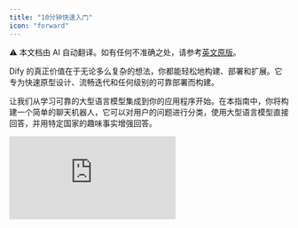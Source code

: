 ```yaml
---
title: "10分钟快速入门"
icon: "forward"
---
```


<Note> ⚠️ 本文档由 AI 自动翻译。如有任何不准确之处，请参考[英文原版](/en/documentation/pages/getting-started/quick-start)。</Note>


Dify 的真正价值在于无论多么复杂的想法，你都能轻松地构建、部署和扩展。它专为快速原型设计、流畅迭代和任何级别的可靠部署而构建。

让我们从学习可靠的大型语言模型集成到你的应用程序开始。在本指南中，你将构建一个简单的聊天机器人，它可以对用户的问题进行分类，使用大型语言模型直接回答，并用特定国家的趣味事实增强回答。

<iframe 
  className="w-full aspect-video rounded-xl" 
  src="https://www.youtube.com/embed/opKZRpfd80k?si=HEkyjRpiYheMyrZ0" 
  title="Dify Quick Start Video" 
  frameBorder="0" 
  allow="accelerometer; autoplay; clipboard-write; encrypted-media; gyroscope; picture-in-picture" 
  allowFullScreen 
/>

## 步骤 1：创建新工作流 (2 分钟)

1. 前往 **Studio** > **Workflow** > **Create from Blank** > **Orchestrate** > **New Chatflow** > **Create**

## 步骤 2：添加工作流节点 (6 分钟)

<Tip>
  当你想要引用任何变量时，首先输入 `{` 或 `/`，然后就可以看到工作流中可用的不同变量。
</Tip>

### 1. LLM 节点和输出：理解并回答问题

<Info>
  `LLM` 节点将提示词发送给语言模型，根据用户输入生成响应。它抽象了 API 调用、速率限制和基础设施的复杂性，让你可以专注于设计逻辑。
</Info>

<Steps>
  <Step title="创建 LLM 节点">
    使用 `Add Node` 按钮创建一个 LLM 节点，并将其连接到你的开始节点
  </Step>
  
  <Step title="配置模型">
    选择一个默认模型
  </Step>
  
  <Step title="设置系统提示词">
    将以下内容粘贴到系统提示词字段中：

    ```text
    The user will ask a question about a country. The question is {{sys.query}}  
    Tasks: 
    1. Identify the country mentioned. 
    2. Rephrase the question clearly. 
    3. Answer the question using general knowledge. 
    
    Respond in the following JSON format: 
    {   
      "country": "&lt;country name&gt;",
      "question": "&lt;rephrased question&gt;",
      "answer": "&lt;direct answer to the question&gt;" 
    }
    ```
  </Step>
  
  <Step title="启用结构化输出">
    **启用结构化输出** 让你能够轻松控制大型语言模型的返回内容，并确保一致的、机器可读的输出，用于下游的精确数据提取或条件逻辑。
    
    - 将输出变量结构化切换为开启 > `Configure` 并点击 `Import from JSON`
    - 粘贴：
    
    ```json
    {   
      "country": "string",   
      "question": "string",   
      "answer": "string" 
    }
    ```
  </Step>
</Steps>

### 2. 代码块：获取趣味事实

<Info>
  `Code` 节点使用代码执行自定义逻辑。它让你能够在需要的地方精确注入代码——在可视化工作流中——为你节省连接整个后端的工作。
</Info>

<Steps>
  <Step title="创建代码节点">
    使用 `Add Node` 按钮创建一个 `Code` 节点，并连接到 LLM 块
  </Step>
  
  <Step title="配置输入变量">
    将一个 `Input Variable` 名称更改为 "country"，并将变量设置为 `structured_output` > `country`
  </Step>
  
  <Step title="添加 Python 代码">
    将以下代码粘贴到 `PYTHON3` 中：

    ```python
    def main(country: str) -> dict:     
      country_name = country.lower()     
      fun_facts = {
        "japan": "Japan has more than 5 million vending machines.",
        "france": "France is the most visited country in the world.",
        "italy": "Italy has more UNESCO World Heritage sites than any other country."     
      }     
      fun_fact = fun_facts.get(country_name, f"No fun fact available for {country.title()}.")
      return {"fun_fact": fun_fact}命名输出变量">
    将输出变量 `result` 更改为 `fun_fact`，以获得标签更好的变量
  </Step>
</Steps>

### 3. 答案节点：给用户的最终答案

<Info>
  `Answer` 节点创建一个干净的最终输出以供返回。
</Info>

<Steps>
  <Step title="创建答案节点">
    使用 `Add Node` 按钮创建一个 `Answer` 节点
  </Step>
  
  <Step title="配置答案字段">
    粘贴到答案字段中：

    ```text
    Q: {{ structured_output.question }} 

    A: {{ structured_output.answer }} 

    Fun Fact: {{ fun_fact }}
    ```
  </Step>
</Steps>

结束工作流：

<img
  src="/images/quick-start-workflow-overview.png"
  alt="显示 LLM、代码和答案节点连接的完整工作流图"
  style={{ width: "100%" }}
/>

---

## 步骤 3：测试机器人 (3 分钟)

点击 `Preview`，然后询问：

- "法国的首都是什么？"
- "告诉我关于日本料理的信息"
- "描述意大利的文化"
- 任何其他问题

确保你的机器人按预期工作！

## 你已完成机器人！

本指南展示了如何可靠且可扩展地集成语言模型，而无需重新发明基础设施。通过 Dify 的可视化工作流和模块化节点，你不仅构建得更快，还采用了适用于大型语言模型驱动应用的干净、生产就绪的架构。

{/*
Contributing Section
DO NOT edit this section!
It will be automatically generated by the script.
*/}

---

[编辑此页面](https://github.com/langgenius/dify-docs/edit/main/zh-hans/documentation/pages/getting-started/quick-start.mdx) | [提交问题](https://github.com/langgenius/dify-docs/issues/new?template=docs.yml)

